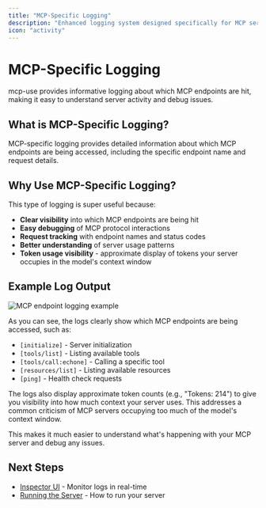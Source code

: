 ```yaml
---
title: "MCP-Specific Logging"
description: "Enhanced logging system designed specifically for MCP servers"
icon: "activity"
---
```


# MCP-Specific Logging

<Card title="" img="./images/Logging.jpg" horizontal="true"/>

<Info>
mcp-use provides informative logging about which MCP endpoints are hit, making it easy to understand server activity and debug issues.
</Info>

## What is MCP-Specific Logging?

MCP-specific logging provides detailed information about which MCP endpoints are being accessed, including the specific endpoint name and request details.

## Why Use MCP-Specific Logging?

This type of logging is super useful because:
- **Clear visibility** into which MCP endpoints are being hit
- **Easy debugging** of MCP protocol interactions
- **Request tracking** with endpoint names and status codes
- **Better understanding** of server usage patterns
- **Token usage visibility** - approximate display of tokens your server occupies in the model's context window

## Example Log Output

<img src="./images/Logging.jpg" alt="MCP endpoint logging example" />

As you can see, the logs clearly show which MCP endpoints are being accessed, such as:
- `[initialize]` - Server initialization
- `[tools/list]` - Listing available tools
- `[tools/call:echone]` - Calling a specific tool
- `[resources/list]` - Listing available resources
- `[ping]` - Health check requests

The logs also display approximate token counts (e.g., "Tokens: 214") to give you visibility into how much context your server uses. This addresses a common criticism of MCP servers occupying too much of the model's context window.

This makes it much easier to understand what's happening with your MCP server and debug any issues.

## Next Steps

- [Inspector UI](/python/server/inspector) - Monitor logs in real-time
- [Running the Server](/python/server/running) - How to run your server
